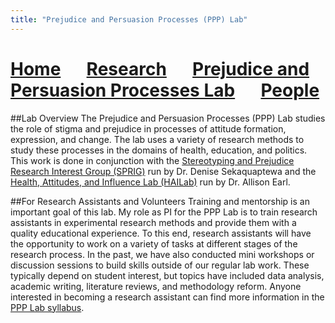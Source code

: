 ```yaml
---
title: "Prejudice and Persuasion Processes (PPP) Lab"
---
```

# [Home](index.html) &emsp; [Research](research.html) &emsp; [Prejudice and Persuasion Processes Lab](ppplab.html) &emsp; [People](people.html) 

##Lab Overview
The Prejudice and Persuasion Processes (PPP) Lab studies the role of stigma and prejudice in processes of attitude formation, expression, and change. The lab uses a variety of research methods to study these processes in the domains of health, education, and politics. This work is done in conjunction with the [Stereotyping and Prejudice Research Interest Group (SPRIG)](https://sites.google.com/a/umich.edu/denise-sekaquaptewa/home) run by Dr. Denise Sekaquaptewa and the [Health, Attitudes, and Influence Lab (HAILab)](http://hailab.psych.lsa.umich.edu/) run by Dr. Allison Earl. 

##For Research Assistants and Volunteers
Training and mentorship is an important goal of this lab. My role as PI for the PPP Lab is to train research assistants in experimental research methods and provide them with a quality educational experience. To this end, research assistants will have the opportunity to work on a variety of tasks at different stages of the research process. In the past, we have also conducted mini workshops or discussion sessions to build skills outside of our regular lab work. These typically depend on student interest, but topics have included data analysis, academic writing, literature reviews, and methodology reform. 
Anyone interested in becoming a research assistant can find more information in the [PPP Lab syllabus](link to come). 